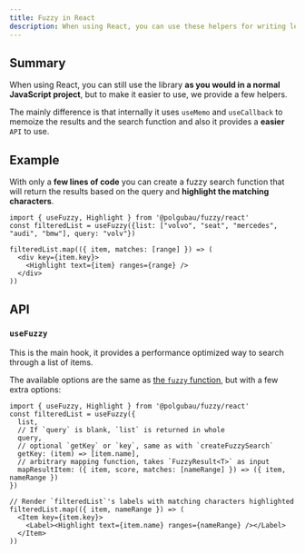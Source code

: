 ```yaml
---
title: Fuzzy in React 
description: When using React, you can use these helpers for writing less code.
---
```


## Summary

When using React, you can still use the library **as you would in a normal JavaScript project**, but to make it easier to use, we provide a few helpers.

The mainly difference is that internally it uses `useMemo` and `useCallback` to memoize the results and the search function and also it provides a **easier** `API` to use.

## Example

With only a **few lines of code** you can create a fuzzy search function that will return the results based on the query and **highlight the matching characters**.

```tsx title="App.tsx"
import { useFuzzy, Highlight } from '@polgubau/fuzzy/react'
const filteredList = useFuzzy({list: ["volvo", "seat", "mercedes", "audi", "bmw"], query: "volv"})

filteredList.map(({ item, matches: [range] }) => (
  <div key={item.key}>
    <Highlight text={item} ranges={range} /> 
  </div>
))
```

## API
### `useFuzzy`

This is the main hook, it provides a performance optimized way to search through a list of items.

The available options are the same as [the `fuzzy` function](/get-started), but with a few extra options:

```tsx title="App.tsx"
import { useFuzzy, Highlight } from '@polgubau/fuzzy/react'
const filteredList = useFuzzy({
  list,
  // If `query` is blank, `list` is returned in whole
  query,
  // optional `getKey` or `key`, same as with `createFuzzySearch`
  getKey: (item) => [item.name],
  // arbitrary mapping function, takes `FuzzyResult<T>` as input
  mapResultItem: ({ item, score, matches: [nameRange] }) => ({ item, nameRange })
})

// Render `filteredList`'s labels with matching characters highlighted
filteredList.map(({ item, nameRange }) => (
  <Item key={item.key}>
    <Label><Highlight text={item.name} ranges={nameRange} /></Label>
  </Item>
))